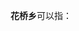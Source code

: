 '''花桥乡'''可以指：
{{PRC admin/disambig|33/07/26/203/000|35/07/24/204/000|36/09/24/200/000}}
{{disambig|cat=三字中国乡名消歧义}}